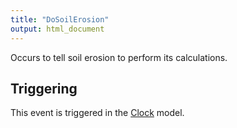 ```yaml
---
title: "DoSoilErosion"
output: html_document
---
```



Occurs to tell soil erosion to perform its calculations.

## Triggering

This event is triggered in the [Clock](/docs/Models/Clock.qmd) model.
